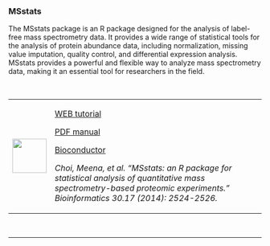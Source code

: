 ### MSstats

The MSstats package is an R package designed for the analysis of label-free mass spectrometry data. It provides a wide range of statistical tools for the analysis of protein abundance data, including normalization, missing value imputation, quality control, and differential expression analysis. MSstats provides a powerful and flexible way to analyze mass spectrometry data, making it an essential tool for researchers in the field.

\

+---------------------------------+-------------------------------------------------------------------------------------------------------------------------------------------------------------------------------+
| ![](images/05.png){height="68"} | [WEB tutorial](https://msstats.org)                                                                                                                                           |
|                                 |                                                                                                                                                                               |
|                                 | [PDF manual](https://bioconductor.org/packages/release/bioc/manuals/MSstats/man/MSstats.pdf)                                                                                  |
|                                 |                                                                                                                                                                               |
|                                 | [Bioconductor](https://www.bioconductor.org/packages/release/bioc/html/MSstats.html)                                                                                          |
|                                 |                                                                                                                                                                               |
|                                 | *Choi, Meena, et al. "MSstats: an R package for statistical analysis of quantitative mass spectrometry-based proteomic experiments." Bioinformatics 30.17 (2014): 2524-2526.* |
+---------------------------------+-------------------------------------------------------------------------------------------------------------------------------------------------------------------------------+

\

---
